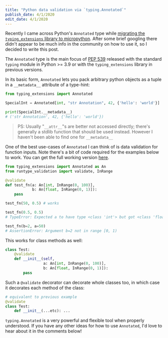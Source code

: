 ```yaml
---
title: "Python data validation via `typing.Annotated`"
publish_date: 4/1/2020
edit_date: 4/1/2020
---
```


Recently I came across Python's `Annotated` type while [migrating the `typing_extensions` library to micropython](https://github.com/micropython/micropython-lib/issues/190#issuecomment-751616492). After some brief googling there didn't appear to be much info in the community on how to use it, so I decided to write this post.

The `Annotated` type is the main focus of [PEP 539](https://www.python.org/dev/peps/pep-0593/) released with the standard `typing` module in Python >= 3.9 or with the `typing_extensions` library in previous versions.

In its basic form, `Annotated` lets you pack arbitrary python objects as a tuple in a `__metadata__` attribute of a type-hint:

```python
from typing_extensions import Annotated

SpecialInt = Annotated[int, "str Annotation", 42, {'hello': 'world'}]

print(SpecialInt.__metadata__)
# ('str Annotation', 42, {'hello': 'world'})
```

> PS: Usually "`__attr__`"s are better not accessed directly; there's generally a stdlib function that should be used instead. However I haven't been able to find one for `__metadata__`

One of the best use-cases of `Annotated` I can think of is data validation for function inputs. Note there's a bit of code required for the examples below to work. You can get the full working version [here](https://gist.github.com/CallumJHays/e4ad98925894a8e1cd7ef57e90fe2807/).

```python
from typing_extensions import Annotated as An
from runtype_validation import validate, InRange

@validate
def test_fn(a: An[int, InRange(0, 100)],
            b: An[float, InRange(0, 1)]):
    pass

test_fn(50, 0.5) # works

test_fn(0.5, 0.5)
# TypeError: Expected a to have type <class 'int'> but got <class 'float'>

test_fn(b=2, a=50)
# AssertionError: Argument b=2 not in range [0, 1)
```

This works for class methods as well:

```python
class Test:
    @validate
    def __init__(self,
                 a: An[int, InRange(0, 100)],
                 b: An[float, InRange(0, 1)]):
        pass
```

Such a `@validate` decorator can decorate whole classes too, in which case it decorates each method of the class:

```python
# equivalent to previous example
@validate
class Test:
    def __init__(...etc): ...
```

`typing.Annotated` is a very powerful and flexible tool when properly understood. If you have any other ideas for how to use `Annotated`, I'd love to hear about it in the comments below!
